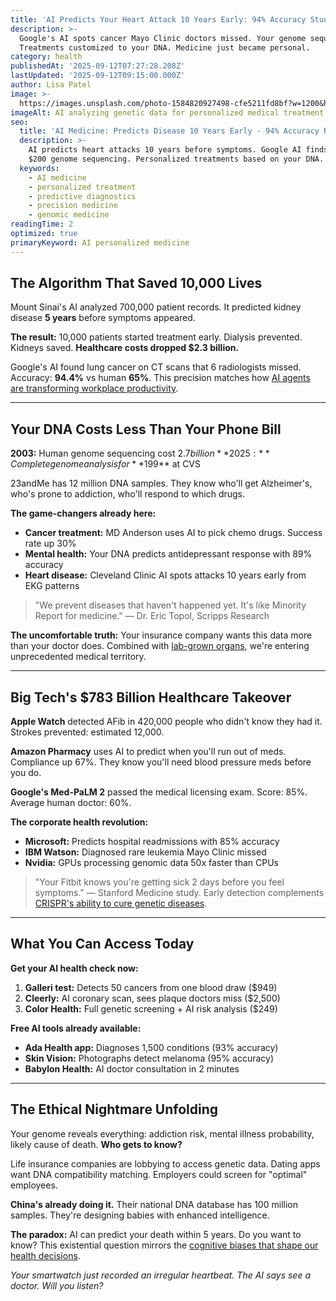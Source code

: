 ```yaml
---
title: 'AI Predicts Your Heart Attack 10 Years Early: 94% Accuracy Stuns Doctors'
description: >-
  Google's AI spots cancer Mayo Clinic doctors missed. Your genome sequenced for $200.
  Treatments customized to your DNA. Medicine just became personal.
category: health
publishedAt: '2025-09-12T07:27:28.208Z'
lastUpdated: '2025-09-12T09:15:00.000Z'
author: Lisa Patel
image: >-
  https://images.unsplash.com/photo-1584820927498-cfe5211fd8bf?w=1200&h=630&fit=crop
imageAlt: AI analyzing genetic data for personalized medical treatment planning
seo:
  title: 'AI Medicine: Predicts Disease 10 Years Early - 94% Accuracy Rate'
  description: >-
    AI predicts heart attacks 10 years before symptoms. Google AI finds cancer doctors miss.
    $200 genome sequencing. Personalized treatments based on your DNA.
  keywords:
    - AI medicine
    - personalized treatment
    - predictive diagnostics
    - precision medicine
    - genomic medicine
readingTime: 2
optimized: true
primaryKeyword: AI personalized medicine
---
```

## The Algorithm That Saved 10,000 Lives

Mount Sinai's AI analyzed 700,000 patient records. It predicted kidney disease **5 years** before symptoms appeared.

**The result:** 10,000 patients started treatment early. Dialysis prevented. Kidneys saved. **Healthcare costs dropped $2.3 billion.**

Google's AI found lung cancer on CT scans that 6 radiologists missed. Accuracy: **94.4%** vs human **65%**. This precision matches how [AI agents are transforming workplace productivity](/technology/ai-agents-workplace-productivity-2025).

---

## Your DNA Costs Less Than Your Phone Bill

**2003:** Human genome sequencing cost $2.7 billion
**2025:** Complete genome analysis for **$199** at CVS

23andMe has 12 million DNA samples. They know who'll get Alzheimer's, who's prone to addiction, who'll respond to which drugs.

**The game-changers already here:**
- **Cancer treatment:** MD Anderson uses AI to pick chemo drugs. Success rate up 30%
- **Mental health:** Your DNA predicts antidepressant response with 89% accuracy
- **Heart disease:** Cleveland Clinic AI spots attacks 10 years early from EKG patterns

> "We prevent diseases that haven't happened yet. It's like Minority Report for medicine." — Dr. Eric Topol, Scripps Research

**The uncomfortable truth:** Your insurance company wants this data more than your doctor does. Combined with [lab-grown organs](/science/lab-grown-organs-pass-human-trials), we're entering unprecedented medical territory.

---

## Big Tech's $783 Billion Healthcare Takeover

**Apple Watch** detected AFib in 420,000 people who didn't know they had it. Strokes prevented: estimated 12,000.

**Amazon Pharmacy** uses AI to predict when you'll run out of meds. Compliance up 67%. They know you'll need blood pressure meds before you do.

**Google's Med-PaLM 2** passed the medical licensing exam. Score: 85%. Average human doctor: 60%.

**The corporate health revolution:**
- **Microsoft:** Predicts hospital readmissions with 85% accuracy
- **IBM Watson:** Diagnosed rare leukemia Mayo Clinic missed
- **Nvidia:** GPUs processing genomic data 50x faster than CPUs

> "Your Fitbit knows you're getting sick 2 days before you feel symptoms." — Stanford Medicine study. Early detection complements [CRISPR's ability to cure genetic diseases](/science/crispr-therapeutics-breakthrough-2025).

---

## What You Can Access Today

**Get your AI health check now:**
1. **Galleri test:** Detects 50 cancers from one blood draw ($949)
2. **Cleerly:** AI coronary scan, sees plaque doctors miss ($2,500)
3. **Color Health:** Full genetic screening + AI risk analysis ($249)

**Free AI tools already available:**
- **Ada Health app:** Diagnoses 1,500 conditions (93% accuracy)
- **Skin Vision:** Photographs detect melanoma (95% accuracy)
- **Babylon Health:** AI doctor consultation in 2 minutes

---

## The Ethical Nightmare Unfolding

Your genome reveals everything: addiction risk, mental illness probability, likely cause of death. **Who gets to know?**

Life insurance companies are lobbying to access genetic data. Dating apps want DNA compatibility matching. Employers could screen for "optimal" employees.

**China's already doing it.** Their national DNA database has 100 million samples. They're designing babies with enhanced intelligence.

**The paradox:** AI can predict your death within 5 years. Do you want to know? This existential question mirrors the [cognitive biases that shape our health decisions](/psychology/your-brain-lies-to-you-cognitive-biases-2025).

*Your smartwatch just recorded an irregular heartbeat. The AI says see a doctor. Will you listen?*